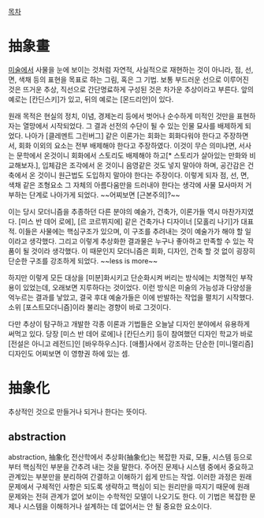 [[목차]]
= 抽象畫 =
[[미술]]에서 사물을 눈에 보이는 것처럼 자연적, 사실적으로 재현하는 것이 아니라, 점, 선, 면, 색채 등의 표현을 목표로 하는 그림, 혹은 그 기법. 보통 부드러운 선으로 이루어진 것은 뜨거운 추상, 직선으로 간단명료하게 구성된 것은 차가운 추상이라고 부른다. 앞의 예로는 [칸딘스키]가 있고, 뒤의 예로는 [몬드리안]이 있다.

원래 목적은 현실의 정치, 이념, 경제논리 등에서 벗어나 순수하게 미적인 것만을 표현하자는 열망에서 시작되었다. 그 결과 선전의 수단이 될 수 있는 인물 묘사를 배제하게 되었다. 나아가 [클레멘트 그린버그] 같은 이론가는 회화는 회화다워야 한다고 주장하면서, 회화 이외의 요소는 전부 배제해야 한다고 주장하였다. 이것이 무슨 의미냐면, 서사는 문학에서 온것이니 회화에서 스토리도 배제해야 하고[* 스토리가 살아있는 만화와 비교해보자.], 입체감은 조각에서 온 것이니 음영같은 것도 넣지 말아야 하며, 공간감은 건축에서 온 것이니 원근법도 도입하지 말아야 한다는 주장이다. 이렇게 되자 점, 선, 면, 색채 같은 조형요소 그 자체의 아름다움만을 드러내야 한다는 생각에 사물 묘사마저 거부하는 단계로 나아가게 되었다. ~~어찌보면 [근본주의]?~~ 

이는 당시 모더니즘을 추종하던 다른 분야의 예술가, 건축가, 이론가들 역시 마찬가지였다. [미스 반 데어 로에], [르 코르뷔지에] 같은 건축가나 디자이너 [모홀리 나기]가 대표적. 이들은 사물에는 핵심구조가 있으며, 이 구조를 추려내는 것이 예술가가 해야 할 일이라고 생각했다. 그리고 이렇게 추상화한 결과물은 누구나 좋아하고 만족할 수 있는 작품이 될 것이라 생각했다. 이 때문인지 모더니즘은 회화, 디자인, 건축 할 것 없이 굉장히 단순한 구조를 강조하게 되었다. ~~less is more~~

하지만 이렇게 모든 대상을 [미분]화시키고 단순화시켜 버리는 방식에는 치명적인 부작용이 있었는데, 오래보면 지루하다는 것이었다. 이런 방식은 미술의 가능성과 다양성을 억누르는 결과를 낳았고, 결국 후대 예술가들은 이에 반발하는 작업을 펼치기 시작했다. 소위 [포스트모더니즘]이라 불리는 경향이 바로 그것이다.

다만 추상이 탐구하고 개발한 각종 이론과 기법들은 오늘날 디자인 분야에서 유용하게 써먹고 있다. 당장 [미스 반 데어 로에]나 [칸딘스키] 등이 참여했던 디자인 학교가 바로 [전설은 아니고 레전드]인 [바우하우스]다. [애플]사에서 강조하는 단순한 [미니멀리즘] 디자인도 어찌보면 이 영향권 하에 있는 셈.

  
= 抽象化 =
추상적인 것으로 만들거나 되거나 한다는 뜻이다.
== abstraction ==
abstraction, 抽象化 
전산학에서 추상화(抽象化)는 복잡한 자료, 모듈, 시스템 등으로부터 핵심적인 부분을 간추려 내는 것을 말한다.
주어진 문제나 시스템 중에서 중요하고 관계있는 부분만을 분리하여 간결하고 이해하기 쉽게 만드는 작업. 이러한 과정은 원래 문제에서 구체적인 사항은 되도록 생략하고 핵심이 되는 원리만을 따지기 때문에 원래 문제와는 전혀 관계가 없어 보이는 수학적인 모델이 나오기도 한다. 이 기법은 복잡한 문제나 시스템을 이해하거나 설계하는 데 없어서는 안 될 중요한 요소이다.

